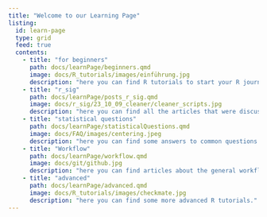 ```yaml
---
title: "Welcome to our Learning Page"
listing:
  id: learn-page
  type: grid
  feed: true
  contents:
    - title: "for beginners"
      path: docs/learnPage/beginners.qmd
      image: docs/R_tutorials/images/einführung.jpg
      description: "here you can find R tutorials to start your R journey."
    - title: "r_sig"
      path: docs/learnPage/posts_r_sig.qmd
      image: docs/r_sig/23_10_09_cleaner/cleaner_scripts.jpg
      description: "here you can find all the articles that were discussed in R-SIG."
    - title: "statistical questions"
      path: docs/learnPage/statisticalQuestions.qmd
      image: docs/FAQ/images/centering.jpeg
      description: "here you can find some answers to common questions about statistics or our r-packages." 
    - title: "Workflow"
      path: docs/learnPage/workflow.qmd
      image: docs/git/github.jpg
      description: "here you can find articles about the general workflow when working with RStudio or Github."
    - title: "advanced"
      path: docs/learnPage/advanced.qmd
      image: docs/R_tutorials/images/checkmate.jpg
      description: "here you can find some more advanced R tutorials."
---
```


::: {learn-page}
:::

